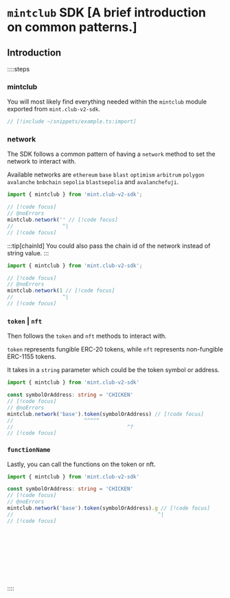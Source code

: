# `mintclub` SDK [A brief introduction on common patterns.]

## Introduction

::::steps

### mintclub

You will most likely find everything needed within the `mintclub` module exported from `mint.club-v2-sdk`.

```ts [app.ts]
// [!include ~/snippets/example.ts:import]
```

### network

The SDK follows a common pattern of having a `network` method to set the network to interact with.

Available networks are `ethereum` `base` `blast` `optimism` `arbitrum` `polygon` `avalanche` `bnbchain` `sepolia` `blastsepolia` and `avalanchefuji`.

```ts twoslash [app.ts]
import { mintclub } from 'mint.club-v2-sdk';

// [!code focus]
// @noErrors
mintclub.network('' // [!code focus]
//                ^|
// [!code focus]
```

:::tip[chainId]
You could also pass the chain id of the network instead of string value.
:::

```ts twoslash [app.ts]
import { mintclub } from 'mint.club-v2-sdk';

// [!code focus]
// @noErrors
mintclub.network(1 // [!code focus]
//                ^|
// [!code focus]
```

### `token` | `nft`

Then follows the `token` and `nft` methods to interact with.

`token` represents fungible ERC-20 tokens, while `nft` represents non-fungible ERC-1155 tokens.

It takes in a `string` parameter which could be the token symbol or address.

```ts twoslash [app.ts]
import { mintclub } from 'mint.club-v2-sdk'

const symbolOrAddress: string = 'CHICKEN'
// [!code focus]
// @noErrors
mintclub.network('base').token(symbolOrAddress) // [!code focus]
//                       ^^^^^
//                                     ^?
// [!code focus]
```

### `functionName`

Lastly, you can call the functions on the token or nft.

```ts twoslash [app.ts]
import { mintclub } from 'mint.club-v2-sdk'

const symbolOrAddress: string = 'CHICKEN'
// [!code focus]
// @noErrors
mintclub.network('base').token(symbolOrAddress).g // [!code focus]
//                                               ^|
// [!code focus]











```

::::
